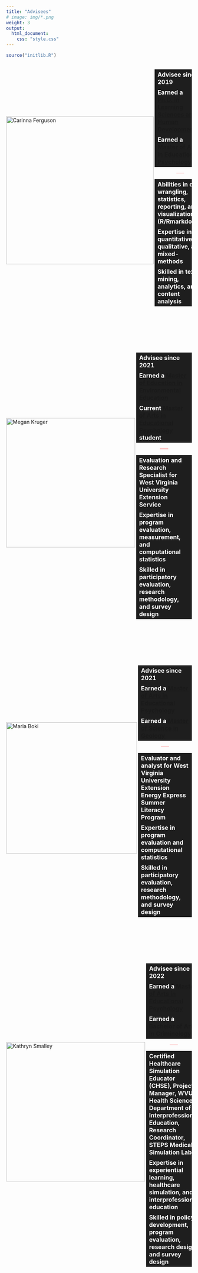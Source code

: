 ```yaml
---
title: "Advisees"
# image: img/*.png
weight: 3
output:
  html_document:
    css: "style.css"
---
```


<style>
table, 
tbody, 
th, 
td, 
tr, 
.markdown tbody tr:nth-child(2n+1) td, 
.markdown tbody tr:nth-child(2n+1) th,
.markdown tbody tr:nth-child(2n) td, 
.markdown tbody tr:nth-child(2n) th{
  border: none;
  text-align: left;
  background-color: #1e1e1e;
  color: #ffffff;
  vertical-align: center;
}

.holder {
  width: 100%;
  display: flex;
  overflow: hidden;
  align-items: center;
}

</style>

```r
source("initlib.R")
```

<div class="holder">

<div class="left">

<a href="#cari"><img src='/img/photos/cari-name.png' alt='Carinna Ferguson' width='400' align="left"></a>

</div>

<div class="right">

<table>
    <tr><th>Advisee since 2019</th></tr>
    <tr><th>Earned a <b><a href="https://graduateadmissions.wvu.edu/academics/graduate-programs/learning-sciences-human-development-phd">Ph.D. in Learning Sciences and Human Development</a></b></th></tr>
    <tr><th>Earned a <b><a href="http://catalog.wvu.edu/graduate/collegeofappliedhumansciences/schoolofeducation/edp/">Master of Arts in Educational Psychology</a></b></th></tr>
</table>

<center>
<hr style="height:1px;border-width:0;color:#ff6666;background-color:#ff6666;width:15%;">
</center>

<table>
    <tr><th>Abilities in data wrangling, statistics, reporting, and visualizations (R/Rmarkdown)</th></tr>
    <tr><th>Expertise in quantitative, qualitative, and mixed-methods</th></tr>
    <tr><th>Skilled in text mining, analytics, and content analysis</th></tr>
</table>

</div>

</div>
<br>
<br>

<!--
```r
loc <- 
here::here("content", "en", "students", "cari")

icon <-
fa_i(name = "barcode", fill = "#3365B3")
```


<div style="padding-left: 30px;">
```r
paste0("<a href=", loc, " target='_blank'>", icon,"&nbsp;&nbsp; Click here to see her academic profile</a>") %>%
  htmltools::HTML()
```
</div>
-->

<div class="holder">

<div class="left">

<a href="#megan"><img src='/img/photos/megan-name.png' alt='Megan Kruger' width='350' align="left"></a>

</div>

<div class="right">
<br>


<table>
    <tr><th>Advisee since 2021</th></tr>
    <tr><th>Earned a <b><a href="https://www.sru.edu/academics/graduate-programs/environmental-education-master-of-education">Master of Education in Environmental Education </a></b></th></tr>
    <tr><th>Current <b><a href="http://catalog.wvu.edu/graduate/collegeofappliedhumansciences/schoolofeducation/edp/">Master of Arts in Educational Psychology</a></b> student</th></tr>
</table>

<center>
<hr style="height:1px;border-width:0;color:#ff6666;background-color:#ff6666;width:15%;">
</center>


<table>
    <tr><th>Evaluation and Research Specialist for West Virginia University Extension Service</th></tr>
    <tr><th>Expertise in program evaluation, measurement, and computational statistics</th></tr>
    <tr><th>Skilled in participatory evaluation, research methodology, and survey design</th></tr>
</table>

</div>

</div>
<br>
<br>

<div class="holder">

<div class="left">

<a href="#maria"><img src='/img/photos/maria-name.png' alt='Maria Boki' width='355' align="left"></a>

</div>

<div class="right">
<br>


<table>
    <tr><th>Advisee since 2021</th></tr>
     <tr><th>Earned a <b><a href="http://catalog.wvu.edu/graduate/collegeofappliedhumansciences/schoolofeducation/edp/">Master of Arts in Educational Psychology</a></b></th></tr>
    <tr><th>Earned a <b><a href="https://www.geo.wvu.edu/">Master of Science in Geology</a></b></th></tr>
</table>

<center>
<hr style="height:1px;border-width:0;color:#ff6666;background-color:#ff6666;width:15%;">
</center>


<table>
    <tr><th>Evaluator and analyst for West Virginia University Extension Energy Express Summer Literacy Program</th></tr>
    <tr><th>Expertise in program evaluation and computational statistics</th></tr>
    <tr><th>Skilled in participatory evaluation, research methodology, and survey design</th></tr>
</table>

</div>

</div>
<br>
<br>

<div class="holder">

<div class="left">

<a href="#katie"><img src='/img/photos/katie-name.png' alt='Kathryn Smalley' width='377' align="left"></a>

</div>

<div class="right">
<br>


<table>
    <tr><th>Advisee since 2022</th></tr>
    <tr><th>Earned a <b><a href="http://catalog.wvu.edu/graduate/collegeofappliedhumansciences/schoolofeducation/edp/">Master of Arts in Educational Psychology</a></b></th></tr>
    <tr><th>Earned a <b><a href="http://catalog.wvu.edu/undergraduate/eberlycollegeofartsandsciences/criminology/">Bachelor of Arts in Criminology </a></b></th></tr>
</table>

<center>
<hr style="height:1px;border-width:0;color:#ff6666;background-color:#ff6666;width:15%;">
</center>


<table>
    <tr><th>Certified Healthcare Simulation Educator (CHSE), Project Manager, WVU Health Science Department of Interprofessional Education, Research Coordinator, STEPS Medical Simulation Lab</th></tr>
    <tr><th>Expertise in experiential learning, healthcare simulation, and interprofessional education</th></tr>
    <tr><th>Skilled in policy development, program evaluation, research design, and survey design</th></tr>
</table>

</div>

</div>
<br>
